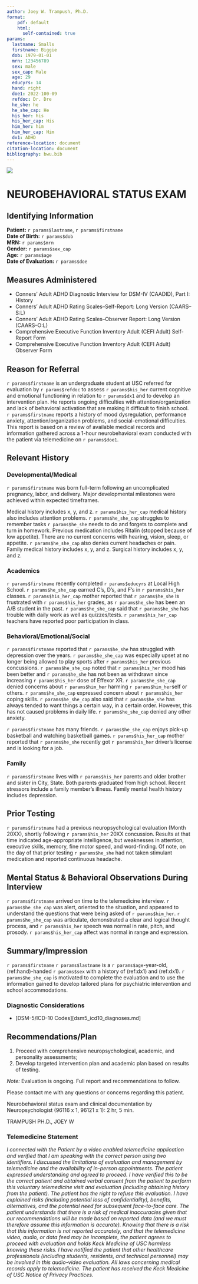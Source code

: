 ```yaml
---
author: Joey W. Trampush, Ph.D.
format:
    pdf: default
    html: 
      self-contained: true
params:
  lastname: Smalls
  firstname: Biggie
  dob: 1979-01-01
  mrn: 123456789
  sex: male
  sex_cap: Male
  age: 29
  educyrs: 14
  hand: right
  doe1: 2022-100-09
  refdoc: Dr. Dre
  he_she: he
  he_she_cap: He
  his_her: his
  his_her_cap: His
  him_her: him
  him_her_cap: Him
  dx1: ADHD
reference-location: document
citation-location: document
bibliography: bwu.bib
---
```


![](logo.png)

# NEUROBEHAVIORAL STATUS EXAM

## Identifying Information

**Patient:** `r params$lastname`, `r params$firstname`\
**Date of Birth:** `r params$dob`\
**MRN:** `r params$mrn`\
**Gender:** `r params$sex_cap`\
**Age:** `r params$age`\
**Date of Evaluation:** `r params$doe`

## Measures Administered

- Conners' Adult ADHD Diagnostic Interview for DSM-IV (CAADID), Part I: History
- Conners' Adult ADHD Rating Scales–Self-Report: Long Version (CAARS–S:L)
- Conners' Adult ADHD Rating Scales–Observer Report: Long Version (CAARS–O:L)
- Comprehensive Executive Function Inventory Adult (CEFI Adult) Self-Report Form
- Comprehensive Executive Function Inventory Adult (CEFI Adult) Observer Form

## Reason for Referral

`r params$firstname` is an undergraduate student at USC referred for evaluation by `r params$refdoc` to assess `r params$his_her` current cognitive and emotional functioning in relation to `r params$dx1` and to develop an intervention plan.
He reports ongoing difficulties with attention/organization and lack of behavioral activation that are making it difficult to finish school.
`r params$firstname`
reports a history of mood dysregulation, performance anxiety,
attention/organization problems, and social-emotional difficulties.
This report is based on a review of available medical records and information gathered across a 1-hour neurobehavioral exam conducted with the patient via telemedicine on `r params$doe1`.

## Relevant History

### Developmental/Medical

`r params$firstname` was born full-term following an uncomplicated pregnancy, labor,
and delivery. Major developmental milestones were achieved within expected
timeframes.

Medical history includes x, y, and z. `r params$his_her_cap` medical history also
includes attention problems.
`r params$he_she_cap` struggles to remember tasks
`r params$he_she` needs to do and forgets to complete and turn in homework.
Previous medication includes Ritalin (stopped because of low appetite). 
There are no current concerns with hearing, vision, sleep, or appetite.
`r params$he_she_cap` also denies current headaches or pain.
Family medical history includes x, y, and z. Surgical history includes x, y, and z.

### Academics

`r params$firstname` recently completed `r params$educyrs` at Local High School.
`r params$he_she_cap` earned C's, D's, and F's in `r params$his_her` classes.
`r params$his_her_cap` mother reported that `r params$he_she` is frustrated with
`r params$his_her` grades, as `r params$he_she` has been an A/B student in the past.
`r params$he_she_cap` said that `r params$he_she` has trouble with daily work as well as
quizzes/tests. `r params$his_her_cap` teachers have reported poor participation in
class.

### Behavioral/Emotional/Social

`r params$firstname` reported that `r params$he_she` has struggled with depression over
the years. `r params$he_she_cap` was especially upset at no longer being allowed to
play sports after `r params$his_her` previous concussions. `r params$he_she_cap` noted
that `r params$his_her` mood has been better and `r params$he_she` has not been as
withdrawn since increasing `r params$his_her` dose of Effexor XR. `r params$he_she_cap`
denied concerns about `r params$him_her` harming `r params$him_her`self or others.
`r params$he_she_cap` expressed concern about `r params$his_her` coping skills.
`r params$he_she_cap` also said that `r params$he_she` has always tended to want things a
certain way, in a certain order. However, this has not caused problems in daily
life. `r params$he_she_cap` denied any other anxiety.

`r params$firstname` has many friends. `r params$he_she_cap` enjoys pick-up basketball
and watching basketball games. `r params$his_her_cap` mother reported that
`r params$he_she` recently got `r params$his_her` driver's license and is looking for a
job.

### Family

`r params$firstname` lives with `r params$his_her` parents and older brother and sister
in City, State. Both parents graduated from high school. Recent stressors
include a family member's illness. Family mental health history includes
depression.

## Prior Testing

`r params$firstname` had a previous neuropsychological evaluation (Month 20XX),
shortly following `r params$his_her` 20XX concussion. Results at that time indicated
age-appropriate intelligence, but weaknesses in attention, executive skills,
memory, fine motor speed, and word-finding. Of note, on the day of that prior
testing `r params$he_she` had not taken stimulant medication and reported continuous
headache.

## Mental Status & Behavioral Observations During Interview

`r params$firstname` arrived on time to the telemedicine interview. `r params$he_she_cap`
was alert, oriented to the situation, and appeared to understand the questions
that were being asked of `r params$him_her`. `r params$he_she_cap` was articulate,
demonstrated a clear and logical thought process, and `r params$his_her` speech was
normal in rate, pitch, and prosody. `r params$his_her_cap` affect was normal in range
and expression.

## Summary/Impression

`r params$firstname` `r params$lastname` is a `r params$age`-year-old, (ref:hand)-handed
`r params$sex` with a history of (ref:dx1) and (ref:dx1). `r params$he_she_cap` is
motivated to complete the evaluation and to use the information gained to
develop tailored plans for psychiatric intervention and school accommodations.

### Diagnostic Considerations

- [DSM-5/ICD-10 Codes][dsm5_icd10_diagnoses.md]

## Recommendations/Plan

1. Proceed with comprehensive neuropsychological, academic, and personality
   assessments;
2. Develop targeted intervention plan and academic plan based on results of
   testing.

_Note:_ Evaluation is ongoing. Full report and recommendations to follow.

Please contact me with any questions or concerns regarding this patient.

Neurobehavioral status exam and clinical documentation by Neuropsychologist
(96116 x 1, 96121 x 1): 2 hr, 5 min.

TRAMPUSH PH.D., JOEY W

### Telemedicine Statement

_I connected with the Patient by a video enabled telemedicine application and
verified that I am speaking with the correct person using two identifiers. I
discussed the limitations of evaluation and management by telemedicine and the
availability of in-person appointments. The patient expressed understanding and
agreed to proceed. I have verified this to be the correct patient and obtained
verbal consent from the patient to perform this voluntary telemedicine visit and
evaluation (including obtaining history from the patient). The patient has the
right to refuse this evaluation. I have explained risks (including potential
loss of confidentiality), benefits, alternatives, and the potential need for
subsequent face-to-face care. The patient understands that there is a risk of
medical inaccuracies given that our recommendations will be made based on
reported data (and we must therefore assume this information is accurate).
Knowing that there is a risk that this information is not reported accurately,
and that the telemedicine video, audio, or data feed may be incomplete, the
patient agrees to proceed with evaluation and holds Keck Medicine of USC
harmless knowing these risks. I have notified the patient that other healthcare
professionals (including students, residents, and technical personnel) may be
involved in this audio-video evaluation. All laws concerning medical records
apply to telemedicine. The patient has received the Keck Medicine of USC Notice
of Privacy Practices._
